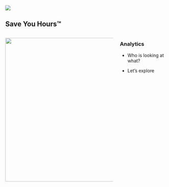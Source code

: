 <!-- # Save You Hours -->

##

[![](assets/save-you-hours.png)](https://virginiacommonwealth.instructure.com/courses/113813/pages/resource-save-you-hours)

## Save You Hours™

:::: {.columns}
::: {.column width=70%}
[![](./assets/resource-analytics.png){fig-align="center" width=450px}](https://virginiacommonwealth.instructure.com/courses/113813/external_tools/34){target="_blank"}
:::
::: {.column width=30%}
### Analytics

* Who is looking at what?

* Let's explore

:::
::::
